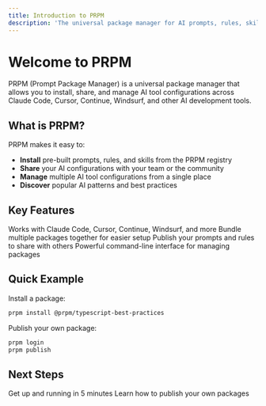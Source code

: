 ```yaml
---
title: Introduction to PRPM
description: 'The universal package manager for AI prompts, rules, skills, and agents'
---
```


# Welcome to PRPM

PRPM (Prompt Package Manager) is a universal package manager that allows you to install, share, and manage AI tool configurations across Claude Code, Cursor, Continue, Windsurf, and other AI development tools.

## What is PRPM?

PRPM makes it easy to:

- **Install** pre-built prompts, rules, and skills from the PRPM registry
- **Share** your AI configurations with your team or the community
- **Manage** multiple AI tool configurations from a single place
- **Discover** popular AI patterns and best practices

## Key Features

<CardGroup cols={2}>
  <Card
    title="Universal Format Support"
    icon="grid"
    href="/concepts/formats"
  >
    Works with Claude Code, Cursor, Continue, Windsurf, and more
  </Card>
  <Card
    title="Package Collections"
    icon="boxes-stacked"
    href="/concepts/collections"
  >
    Bundle multiple packages together for easier setup
  </Card>
  <Card
    title="Easy Publishing"
    icon="upload"
    href="/publishing/getting-started"
  >
    Publish your prompts and rules to share with others
  </Card>
  <Card
    title="CLI Tool"
    icon="terminal"
    href="/cli"
  >
    Powerful command-line interface for managing packages
  </Card>
</CardGroup>

## Quick Example

Install a package:

```bash
prpm install @prpm/typescript-best-practices
```

Publish your own package:

```bash
prpm login
prpm publish
```

## Next Steps

<CardGroup cols={2}>
  <Card
    title="Quickstart"
    icon="rocket"
    href="/quickstart"
  >
    Get up and running in 5 minutes
  </Card>
  <Card
    title="Publishing Guide"
    icon="book"
    href="/publishing/getting-started"
  >
    Learn how to publish your own packages
  </Card>
</CardGroup>
